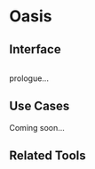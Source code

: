 # Oasis

## Interface

```javascript
```

prologue...

## Use Cases

Coming soon...

## Related Tools
